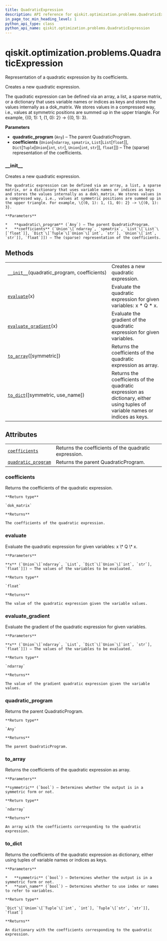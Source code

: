 ```yaml
---
title: QuadraticExpression
description: API reference for qiskit.optimization.problems.QuadraticExpression
in_page_toc_min_heading_level: 1
python_api_type: class
python_api_name: qiskit.optimization.problems.QuadraticExpression
---
```


<span id="qiskit-optimization-problems-quadraticexpression" />

# qiskit.optimization.problems.QuadraticExpression

<Class id="qiskit.optimization.problems.QuadraticExpression" github="https://github.com/qiskit-community/qiskit-aqua/tree/stable/0.8/qiskit/optimization/problems/quadratic_expression.py" signature="QuadraticExpression(quadratic_program, coefficients)">
  Representation of a quadratic expression by its coefficients.

  Creates a new quadratic expression.

  The quadratic expression can be defined via an array, a list, a sparse matrix, or a dictionary that uses variable names or indices as keys and stores the values internally as a dok\_matrix. We stores values in a compressed way, i.e., values at symmetric positions are summed up in the upper triangle. For example, \{(0, 1): 1, (1, 0): 2} -> \{(0, 1): 3}.

  **Parameters**

  *   **quadratic\_program** (`Any`) – The parent QuadraticProgram.
  *   **coefficients** (`Union`\[`ndarray`, `spmatrix`, `List`\[`List`\[`float`]], `Dict`\[`Tuple`\[`Union`\[`int`, `str`], `Union`\[`int`, `str`]], `float`]]) – The (sparse) representation of the coefficients.

  ### \_\_init\_\_

  <Function id="qiskit.optimization.problems.QuadraticExpression.__init__" name="__init__" signature="__init__(quadratic_program, coefficients)">
    Creates a new quadratic expression.

    The quadratic expression can be defined via an array, a list, a sparse matrix, or a dictionary that uses variable names or indices as keys and stores the values internally as a dok\_matrix. We stores values in a compressed way, i.e., values at symmetric positions are summed up in the upper triangle. For example, \{(0, 1): 1, (1, 0): 2} -> \{(0, 1): 3}.

    **Parameters**

    *   **quadratic\_program** (`Any`) – The parent QuadraticProgram.
    *   **coefficients** (`Union`\[`ndarray`, `spmatrix`, `List`\[`List`\[`float`]], `Dict`\[`Tuple`\[`Union`\[`int`, `str`], `Union`\[`int`, `str`]], `float`]]) – The (sparse) representation of the coefficients.
  </Function>

  ## Methods

  |                                                                                                                                                                        |                                                                                                                               |
  | ---------------------------------------------------------------------------------------------------------------------------------------------------------------------- | ----------------------------------------------------------------------------------------------------------------------------- |
  | [`__init__`](#qiskit.optimization.problems.QuadraticExpression.__init__ "qiskit.optimization.problems.QuadraticExpression.__init__")(quadratic\_program, coefficients) | Creates a new quadratic expression.                                                                                           |
  | [`evaluate`](#qiskit.optimization.problems.QuadraticExpression.evaluate "qiskit.optimization.problems.QuadraticExpression.evaluate")(x)                                | Evaluate the quadratic expression for given variables: x \* Q \* x.                                                           |
  | [`evaluate_gradient`](#qiskit.optimization.problems.QuadraticExpression.evaluate_gradient "qiskit.optimization.problems.QuadraticExpression.evaluate_gradient")(x)     | Evaluate the gradient of the quadratic expression for given variables.                                                        |
  | [`to_array`](#qiskit.optimization.problems.QuadraticExpression.to_array "qiskit.optimization.problems.QuadraticExpression.to_array")(\[symmetric])                     | Returns the coefficients of the quadratic expression as array.                                                                |
  | [`to_dict`](#qiskit.optimization.problems.QuadraticExpression.to_dict "qiskit.optimization.problems.QuadraticExpression.to_dict")(\[symmetric, use\_name])             | Returns the coefficients of the quadratic expression as dictionary, either using tuples of variable names or indices as keys. |

  ## Attributes

  |                                                                                                                                                                 |                                                       |
  | --------------------------------------------------------------------------------------------------------------------------------------------------------------- | ----------------------------------------------------- |
  | [`coefficients`](#qiskit.optimization.problems.QuadraticExpression.coefficients "qiskit.optimization.problems.QuadraticExpression.coefficients")                | Returns the coefficients of the quadratic expression. |
  | [`quadratic_program`](#qiskit.optimization.problems.QuadraticExpression.quadratic_program "qiskit.optimization.problems.QuadraticExpression.quadratic_program") | Returns the parent QuadraticProgram.                  |

  ### coefficients

  <Function id="qiskit.optimization.problems.QuadraticExpression.coefficients" name="coefficients" signature="property coefficients">
    Returns the coefficients of the quadratic expression.

    **Return type**

    `dok_matrix`

    **Returns**

    The coefficients of the quadratic expression.
  </Function>

  ### evaluate

  <Function id="qiskit.optimization.problems.QuadraticExpression.evaluate" name="evaluate" signature="evaluate(x)">
    Evaluate the quadratic expression for given variables: x \* Q \* x.

    **Parameters**

    **x** (`Union`\[`ndarray`, `List`, `Dict`\[`Union`\[`int`, `str`], `float`]]) – The values of the variables to be evaluated.

    **Return type**

    `float`

    **Returns**

    The value of the quadratic expression given the variable values.
  </Function>

  ### evaluate\_gradient

  <Function id="qiskit.optimization.problems.QuadraticExpression.evaluate_gradient" name="evaluate_gradient" signature="evaluate_gradient(x)">
    Evaluate the gradient of the quadratic expression for given variables.

    **Parameters**

    **x** (`Union`\[`ndarray`, `List`, `Dict`\[`Union`\[`int`, `str`], `float`]]) – The values of the variables to be evaluated.

    **Return type**

    `ndarray`

    **Returns**

    The value of the gradient quadratic expression given the variable values.
  </Function>

  ### quadratic\_program

  <Function id="qiskit.optimization.problems.QuadraticExpression.quadratic_program" name="quadratic_program" signature="property quadratic_program">
    Returns the parent QuadraticProgram.

    **Return type**

    `Any`

    **Returns**

    The parent QuadraticProgram.
  </Function>

  ### to\_array

  <Function id="qiskit.optimization.problems.QuadraticExpression.to_array" name="to_array" signature="to_array(symmetric=False)">
    Returns the coefficients of the quadratic expression as array.

    **Parameters**

    **symmetric** (`bool`) – Determines whether the output is in a symmetric form or not.

    **Return type**

    `ndarray`

    **Returns**

    An array with the coefficients corresponding to the quadratic expression.
  </Function>

  ### to\_dict

  <Function id="qiskit.optimization.problems.QuadraticExpression.to_dict" name="to_dict" signature="to_dict(symmetric=False, use_name=False)">
    Returns the coefficients of the quadratic expression as dictionary, either using tuples of variable names or indices as keys.

    **Parameters**

    *   **symmetric** (`bool`) – Determines whether the output is in a symmetric form or not.
    *   **use\_name** (`bool`) – Determines whether to use index or names to refer to variables.

    **Return type**

    `Dict`\[`Union`\[`Tuple`\[`int`, `int`], `Tuple`\[`str`, `str`]], `float`]

    **Returns**

    An dictionary with the coefficients corresponding to the quadratic expression.
  </Function>
</Class>

